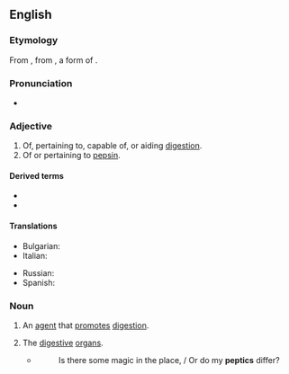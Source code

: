 ==English==

===Etymology===
{{root|en|ine-pro|*pekʷ-}}
From {{der|en|la|pepticus}}, from {{der|en|grc|πέψις||digestion}}, a form of {{m|grc|πέσσω}}.

===Pronunciation===
* {{IPA|en|/ˈpɛptɪk/}}

===Adjective===
{{en-adj}}

# Of, pertaining to, capable of, or aiding [[digestion]].
# Of or pertaining to [[pepsin]].

====Derived terms====
* {{l|en|mucopeptic}}
* {{l|en|peptic ulcer}}

====Translations====
{{trans-top|of, pertaining to digestion}}
* Bulgarian: {{t|bg|храносмилателен}}
* Italian: {{t+|it|peptico}}
{{trans-mid}}
* Russian: {{t+|ru|пищевари́тельный}}
* Spanish: {{t|es|péptico}}
{{trans-bottom}}

===Noun===
{{en-noun}}

# An [[agent]] that [[promote]]s [[digestion]].
# {{lb|en|in the plural}} The [[digestive]] [[organ]]s.
#* {{RQ:Tennyson WWLM}}
#*: Is there some magic in the place, / Or do my '''peptics''' differ?